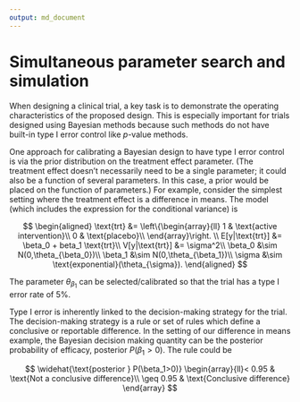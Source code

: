 ```yaml
---
output: md_document
---
```


# Simultaneous parameter search and simulation

When designing a clinical trial, a key task is to demonstrate the operating characteristics of the proposed design.  This is especially important for trials designed using Bayesian methods because such methods do not have built-in type I error control like $p$-value methods.

One approach for calibrating a Bayesian design to have type I error control is via the prior distribution on the treatment effect parameter.  (The treatment effect doesn't necessarily need to be a single parameter; it could also be a function of several parameters.  In this case, a prior would be placed on the function of parameters.)  For example, consider the simplest setting where the treatment effect is a difference in means. The model (which includes the expression for the conditional variance) is

$$
\begin{aligned}
\text{trt} &= \left\{\begin{array}{ll}
1 & \text{active intervention}\\
0 & \text{placebo}\\
\end{array}\right. \\
E[y|\text{trt}] &= \beta_0 + beta_1 \text{trt}\\
V[y|\text{trt}] &= \sigma^2\\
\beta_0 &\sim N(0,\theta_{\beta_0})\\
\beta_1 &\sim N(0,\theta_{\beta_1})\\
\sigma &\sim \text{exponential}(\theta_{\sigma}).
\end{aligned}
$$

The parameter $\theta_{\beta_1}$ can be selected/calibrated so that the trial has a type I error rate of 5%.

Type I error is inherently linked to the decision-making strategy for the trial.  The decision-making strategy is a rule or set of rules which define a conclusive or reportable difference.  In the setting of our difference in means example, the Bayesian decision making quantity can be the posterior probability of efficacy,  $\text{posterior } P(\beta_1>0)$.  The rule could be

$$
\widehat{\text{posterior } P(\beta_1>0)} \begin{array}{ll}< 0.95 & \text{Not a conclusive difference}\\
\geq 0.95 & \text{Conclusive difference}
\end{array}
$$
